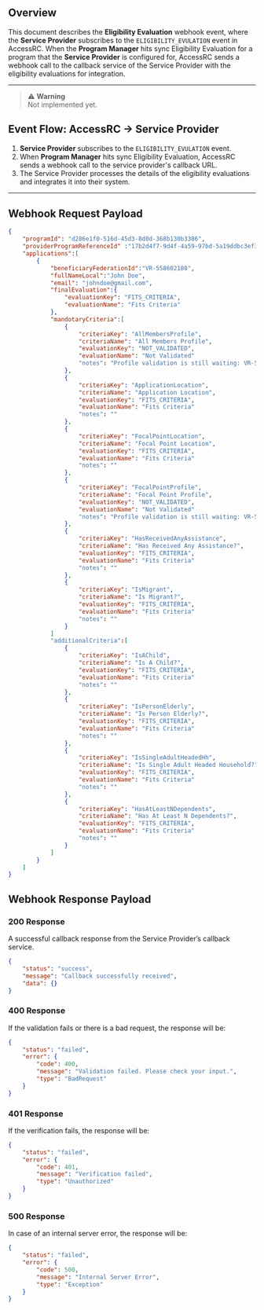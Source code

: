 ## Overview

This document describes the **Eligibility Evaluation** webhook event, where the **Service Provider** subscribes to the `ELIGIBILITY_EVULATION` event in AccessRC. When the **Program Manager** hits sync Eligibility Evaluation for a program that the **Service Provider** is configured for, AccessRC sends a webhook call to the callback service of the Service Provider with the eligibility evaluations for integration.

---
> ⚠️ **Warning**  
> Not implemented yet.

## Event Flow: AccessRC → Service Provider

1. **Service Provider** subscribes to the `ELIGIBILITY_EVULATION` event.
2. When **Program Manager** hits sync Eligibility Evaluation, AccessRC sends a webhook call to the service provider's callback URL.
3. The Service Provider processes the details of the eligibility evaluations and integrates it into their system.

---

## Webhook Request Payload

```json
{
	"programId": "d286e1f0-516d-45d3-8d0d-368b130b3386",
	"providerProgramReferenceId" :"17b2d4f7-9d4f-4a59-97bd-5a19ddbc3ef3",
	"applications":[
		{
			"beneficiaryFederationId":"VR-558602180",
			"fullNameLocal":"John Doe",
			"email": "johndoe@gmail.com",
			"finalEvaluation":{
				"evaluationKey": "FITS_CRITERIA",
				"evaluationName": "Fits Criteria"
			},
			"mandotaryCriteria":[
				{
					"criteriaKey": "AllMembersProfile",
					"criteriaName": "All Members Profile",
					"evaluationKey": "NOT_VALIDATED",
					"evaluationName": "Not Validated"
					"notes": "Profile validation is still waiting: VR-558602180::Profile Status::Active::Profile Review Status::Waiting for Resubmission"
				},
				{
					"criteriaKey": "ApplicationLocation",
					"criteriaName": "Application Location",
					"evaluationKey": "FITS_CRITERIA",
					"evaluationName": "Fits Criteria"
					"notes": ""
				},
				{
					"criteriaKey": "FocalPointLocation",
					"criteriaName": "Focal Point Location",
					"evaluationKey": "FITS_CRITERIA",
					"evaluationName": "Fits Criteria"
					"notes": ""
				},
				{
					"criteriaKey": "FocalPointProfile",
					"criteriaName": "Focal Point Profile",
					"evaluationKey": "NOT_VALIDATED",
					"evaluationName": "Not Validated"
					"notes": "Profile validation is still waiting: VR-558602180::Profile Status::Active::Profile Review Status::Waiting for Resubmission"
				},
				{
					"criteriaKey": "HasReceivedAnyAssistance",
					"criteriaName": "Has Received Any Assistance?",
					"evaluationKey": "FITS_CRITERIA",
					"evaluationName": "Fits Criteria"
					"notes": ""
				},
				{
					"criteriaKey": "IsMigrant",
					"criteriaName": "Is Migrant?",
					"evaluationKey": "FITS_CRITERIA",
					"evaluationName": "Fits Criteria"
					"notes": ""
				}
			]
			"additionalCriteria":[
				{
					"criteriaKey": "IsAChild",
					"criteriaName": "Is A Child?",
					"evaluationKey": "FITS_CRITERIA",
					"evaluationName": "Fits Criteria"
					"notes": ""
				},
				{
					"criteriaKey": "IsPersonElderly",
					"criteriaName": "Is Person Elderly?",
					"evaluationKey": "FITS_CRITERIA",
					"evaluationName": "Fits Criteria"
					"notes": ""
				},
				{
					"criteriaKey": "IsSingleAdultHeadedHh",
					"criteriaName": "Is Single Adult Headed Household?",
					"evaluationKey": "FITS_CRITERIA",
					"evaluationName": "Fits Criteria"
					"notes": ""
				},
				{
					"criteriaKey": "HasAtLeastNDependents",
					"criteriaName": "Has At Least N Dependents?",
					"evaluationKey": "FITS_CRITERIA",
					"evaluationName": "Fits Criteria"
					"notes": ""
				}
			]
		}
	]
}
```

## Webhook Response Payload

### 200 Response

A successful callback response from the Service Provider’s callback service.

```json
{
    "status": "success",
    "message": "Callback successfully received",
    "data": {}
}
```

### 400 Response

If the validation fails or there is a bad request, the response will be:

```json
{
    "status": "failed",
    "error": {
        "code": 400,
        "message": "Validation failed. Please check your input.",
        "type": "BadRequest"
    }
}
```

### 401 Response

If the verification fails, the response will be:

```json
{
    "status": "failed",
    "error": {
        "code": 401,
        "message": "Verification failed",
        "type": "Unauthorized"
    }
}
```

### 500 Response

In case of an internal server error, the response will be:

```json
{
    "status": "failed",
    "error": {
        "code": 500,
        "message": "Internal Server Error",
        "type": "Exception"
    }
}
```